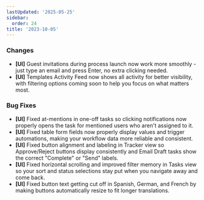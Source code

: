 ```yaml
---
lastUpdated: '2025-05-25'
sidebar:
  order: 24
title: '2023-10-05'
---
```


### Changes

- **[UI]** Guest invitations during process launch now work more smoothly - just type an email and press Enter, no extra clicking needed.
- **[UI]** Templates Activity Feed now shows all activity for better visibility, with filtering options coming soon to help you focus on what matters most.

### Bug Fixes

- **[UI]** Fixed at-mentions in one-off tasks so clicking notifications now properly opens the task for mentioned users who aren't assigned to it.
- **[UI]** Fixed table form fields now properly display values and trigger automations, making your workflow data more reliable and consistent.
- **[UI]** Fixed button alignment and labeling in Tracker view so Approve/Reject buttons display consistently and Email Draft tasks show the correct "Complete" or "Send" labels.
- **[UI]** Fixed horizontal scrolling and improved filter memory in Tasks view so your sort and status selections stay put when you navigate away and come back.
- **[UI]** Fixed button text getting cut off in Spanish, German, and French by making buttons automatically resize to fit longer translations.